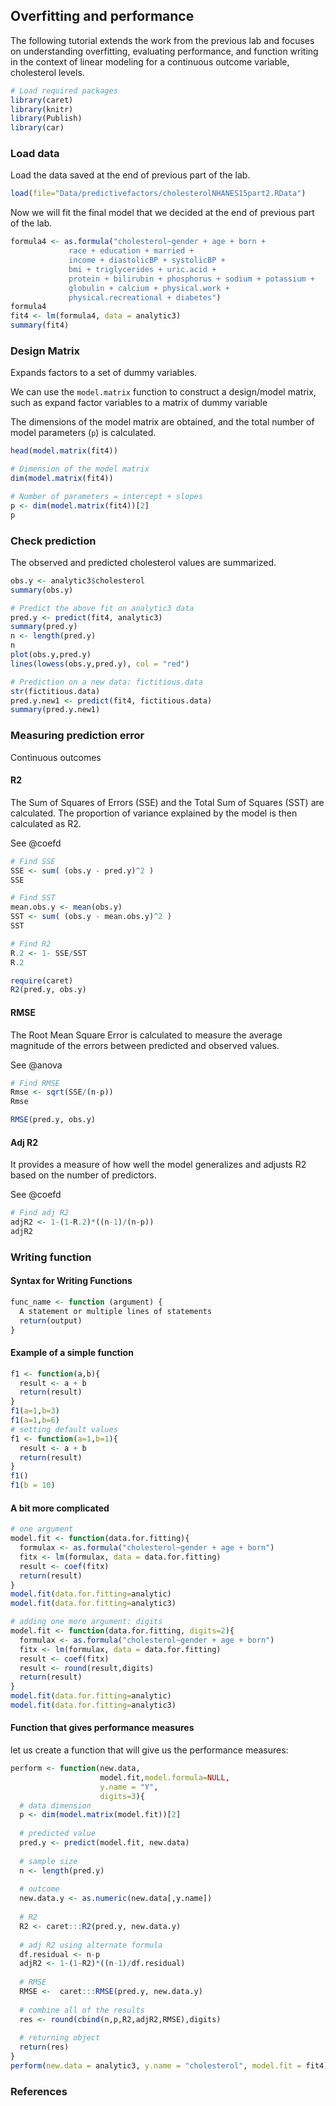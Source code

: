 ## Overfitting and performance {.unnumbered}

The following tutorial extends the work from the previous lab and focuses on understanding overfitting, evaluating performance, and function writing in the context of linear modeling for a continuous outcome variable, cholesterol levels. 

```r
# Load required packages
library(caret)
library(knitr)
library(Publish)
library(car)
```

### Load data

Load the data saved at the end of previous part of the lab.

```r
load(file="Data/predictivefactors/cholesterolNHANES15part2.RData")
```

Now we will fit the final model that we decided at the end of previous part of the lab.

```r
formula4 <- as.formula("cholesterol~gender + age + born + 
             race + education + married + 
             income + diastolicBP + systolicBP + 
             bmi + triglycerides + uric.acid + 
             protein + bilirubin + phosphorus + sodium + potassium + 
             globulin + calcium + physical.work + 
             physical.recreational + diabetes")
formula4
fit4 <- lm(formula4, data = analytic3)
summary(fit4)
```

### Design Matrix

Expands factors to a set of dummy variables.

::: callout-tip
We can use the `model.matrix` function to construct a design/model matrix, such as expand factor variables to a matrix of dummy variable
:::

The dimensions of the model matrix are obtained, and the total number of model parameters (`p`) is calculated.

```r
head(model.matrix(fit4))

# Dimension of the model matrix
dim(model.matrix(fit4))

# Number of parameters = intercept + slopes
p <- dim(model.matrix(fit4))[2] 
p
```

### Check prediction

The observed and predicted cholesterol values are summarized.

```r
obs.y <- analytic3$cholesterol
summary(obs.y)

# Predict the above fit on analytic3 data
pred.y <- predict(fit4, analytic3)
summary(pred.y)
n <- length(pred.y)
n
plot(obs.y,pred.y)
lines(lowess(obs.y,pred.y), col = "red")

# Prediction on a new data: fictitious.data
str(fictitious.data)
pred.y.new1 <- predict(fit4, fictitious.data)
summary(pred.y.new1)
```

### Measuring prediction error

Continuous outcomes

#### R2

The Sum of Squares of Errors (SSE) and the Total Sum of Squares (SST) are calculated. The proportion of variance explained by the model is then calculated as R2.

::: column-margin
See @coefd
:::

```r
# Find SSE
SSE <- sum( (obs.y - pred.y)^2 )
SSE

# Find SST
mean.obs.y <- mean(obs.y)
SST <- sum( (obs.y - mean.obs.y)^2 )
SST

# Find R2
R.2 <- 1- SSE/SST
R.2

require(caret)
R2(pred.y, obs.y)
```

#### RMSE

The Root Mean Square Error is calculated to measure the average magnitude of the errors between predicted and observed values.

::: column-margin
See @anova
:::

```r
# Find RMSE
Rmse <- sqrt(SSE/(n-p)) 
Rmse

RMSE(pred.y, obs.y)
```

#### Adj R2

It provides a measure of how well the model generalizes and adjusts R2 based on the number of predictors.

::: column-margin
See @coefd
:::

```r
# Find adj R2
adjR2 <- 1-(1-R.2)*((n-1)/(n-p))
adjR2
```

### Writing function

#### Syntax for Writing Functions

```r
func_name <- function (argument) {
  A statement or multiple lines of statements
  return(output)
}
```

#### Example of a simple function

```r
f1 <- function(a,b){
  result <- a + b
  return(result)
}
f1(a=1,b=3)
f1(a=1,b=6)
# setting default values
f1 <- function(a=1,b=1){
  result <- a + b
  return(result)
}
f1()
f1(b = 10)
```

#### A bit more complicated

```r
# one argument
model.fit <- function(data.for.fitting){
  formulax <- as.formula("cholesterol~gender + age + born")
  fitx <- lm(formulax, data = data.for.fitting)
  result <- coef(fitx)
  return(result)
}
model.fit(data.for.fitting=analytic)
model.fit(data.for.fitting=analytic3)
```

```r
# adding one more argument: digits
model.fit <- function(data.for.fitting, digits=2){
  formulax <- as.formula("cholesterol~gender + age + born")
  fitx <- lm(formulax, data = data.for.fitting)
  result <- coef(fitx)
  result <- round(result,digits)
  return(result)
}
model.fit(data.for.fitting=analytic)
model.fit(data.for.fitting=analytic3)
```

#### Function that gives performance measures

let us create a function that will give us the performance measures:

```r
perform <- function(new.data,
                    model.fit,model.formula=NULL, 
                    y.name = "Y",
                    digits=3){
  # data dimension
  p <- dim(model.matrix(model.fit))[2]
  
  # predicted value
  pred.y <- predict(model.fit, new.data)
  
  # sample size
  n <- length(pred.y)
  
  # outcome
  new.data.y <- as.numeric(new.data[,y.name])
  
  # R2
  R2 <- caret:::R2(pred.y, new.data.y)
  
  # adj R2 using alternate formula
  df.residual <- n-p
  adjR2 <- 1-(1-R2)*((n-1)/df.residual)
  
  # RMSE
  RMSE <-  caret:::RMSE(pred.y, new.data.y)
  
  # combine all of the results
  res <- round(cbind(n,p,R2,adjR2,RMSE),digits)
  
  # returning object
  return(res)
}
perform(new.data = analytic3, y.name = "cholesterol", model.fit = fit4)
```

### References
